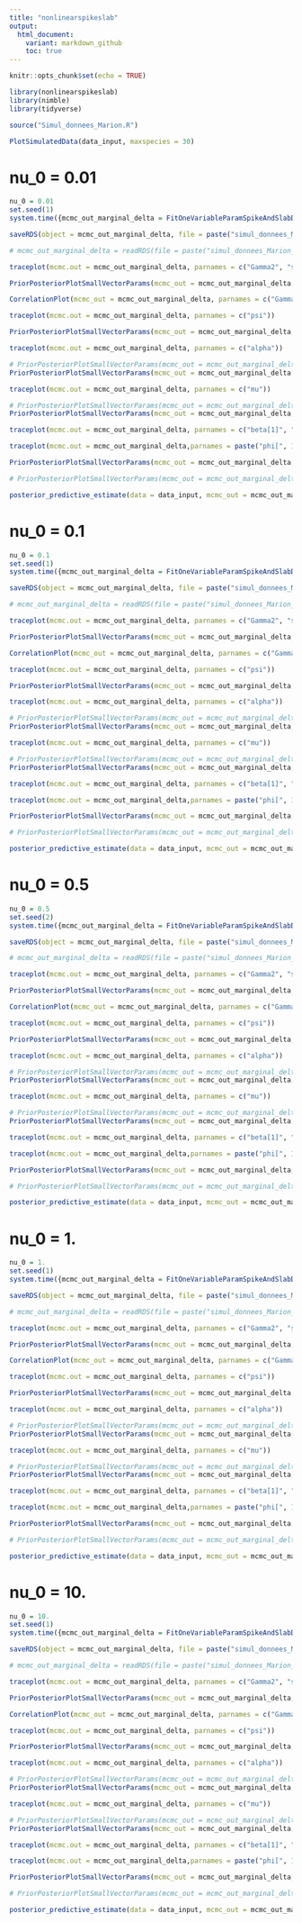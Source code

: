 ```yaml
---
title: "nonlinearspikeslab"
output:
  html_document:
    variant: markdown_github
    toc: true
---
```


```r
knitr::opts_chunk$set(echo = TRUE)
```

```r
library(nonlinearspikeslab)
library(nimble)
library(tidyverse)
```

```r
source("Simul_donnees_Marion.R")
```

```r
PlotSimulatedData(data_input, maxspecies = 30)
```
# nu_0 = 0.01

```r
nu_0 = 0.01
set.seed(1)
system.time({mcmc_out_marginal_delta = FitOneVariableParamSpikeAndSlabDelay_marginal_delta_slow(data = data_input, nu_0 = nu_0, niter = 10000)})

saveRDS(object = mcmc_out_marginal_delta, file = paste("simul_donnees_Marion_p", p, "_nu0_", nu_0, "_marginal_delta.rds", sep = ""))

# mcmc_out_marginal_delta = readRDS(file = paste("simul_donnees_Marion_p", p, "_marginal_delta.rds", sep = ""))

```


```r
traceplot(mcmc.out = mcmc_out_marginal_delta, parnames = c("Gamma2", "sigma2")) + scale_y_log10()
```

```r
PriorPosteriorPlotSmallVectorParams(mcmc_out = mcmc_out_marginal_delta, parnames = c("sigma2", "Gamma2")) + scale_x_log10()
```

```r
CorrelationPlot(mcmc_out = mcmc_out_marginal_delta, parnames = c("Gamma2", "sigma2"))
```


```r
traceplot(mcmc.out = mcmc_out_marginal_delta, parnames = c("psi"))
```
```r
PriorPosteriorPlotSmallVectorParams(mcmc_out = mcmc_out_marginal_delta, parnames = c("psi"))
```

```r
traceplot(mcmc.out = mcmc_out_marginal_delta, parnames = c("alpha"))
```

```r
# PriorPosteriorPlotSmallVectorParams(mcmc_out = mcmc_out_marginal_delta, parnames = c("eta", "alpha"))
PriorPosteriorPlotSmallVectorParams(mcmc_out = mcmc_out_marginal_delta, parnames = c("alpha"))
```

```r
traceplot(mcmc.out = mcmc_out_marginal_delta, parnames = c("mu"))
```

```r
# PriorPosteriorPlotSmallVectorParams(mcmc_out = mcmc_out_marginal_delta, parnames = c("eta", "alpha"))
PriorPosteriorPlotSmallVectorParams(mcmc_out = mcmc_out_marginal_delta, parnames = c("mu"))
```

```r
traceplot(mcmc.out = mcmc_out_marginal_delta, parnames = c("beta[1]", "beta[2]", "beta[3]", "beta[4]", "beta[5]", "beta[6]"))
```
```r
traceplot(mcmc.out = mcmc_out_marginal_delta,parnames = paste("phi[", 1:9, "]", sep = ""))
```

```r
PriorPosteriorPlotSmallVectorParams(mcmc_out = mcmc_out_marginal_delta, parnames = c("beta"))
```

```r
# PriorPosteriorPlotSmallVectorParams(mcmc_out = mcmc_out_marginal_delta, parnames = c("mu", "sigma2", "Gamma2", "psi")) + scale_x_log10()
```
```r
posterior_predictive_estimate(data = data_input, mcmc_out = mcmc_out_marginal_delta, maxspecies = 20)
```



# nu_0 = 0.1

```r
nu_0 = 0.1
set.seed(1)
system.time({mcmc_out_marginal_delta = FitOneVariableParamSpikeAndSlabDelay_marginal_delta_slow(data = data_input, nu_0 = nu_0, niter = 10000)})

saveRDS(object = mcmc_out_marginal_delta, file = paste("simul_donnees_Marion_p", p, "_nu0_", nu_0, "_marginal_delta.rds", sep = ""))

# mcmc_out_marginal_delta = readRDS(file = paste("simul_donnees_Marion_p", p, "_marginal_delta.rds", sep = ""))

```


```r
traceplot(mcmc.out = mcmc_out_marginal_delta, parnames = c("Gamma2", "sigma2")) + scale_y_log10()
```

```r
PriorPosteriorPlotSmallVectorParams(mcmc_out = mcmc_out_marginal_delta, parnames = c("sigma2", "Gamma2")) + scale_x_log10()
```

```r
CorrelationPlot(mcmc_out = mcmc_out_marginal_delta, parnames = c("Gamma2", "sigma2"))
```


```r
traceplot(mcmc.out = mcmc_out_marginal_delta, parnames = c("psi"))
```
```r
PriorPosteriorPlotSmallVectorParams(mcmc_out = mcmc_out_marginal_delta, parnames = c("psi"))
```

```r
traceplot(mcmc.out = mcmc_out_marginal_delta, parnames = c("alpha"))
```

```r
# PriorPosteriorPlotSmallVectorParams(mcmc_out = mcmc_out_marginal_delta, parnames = c("eta", "alpha"))
PriorPosteriorPlotSmallVectorParams(mcmc_out = mcmc_out_marginal_delta, parnames = c("alpha"))
```

```r
traceplot(mcmc.out = mcmc_out_marginal_delta, parnames = c("mu"))
```

```r
# PriorPosteriorPlotSmallVectorParams(mcmc_out = mcmc_out_marginal_delta, parnames = c("eta", "alpha"))
PriorPosteriorPlotSmallVectorParams(mcmc_out = mcmc_out_marginal_delta, parnames = c("mu"))
```

```r
traceplot(mcmc.out = mcmc_out_marginal_delta, parnames = c("beta[1]", "beta[2]", "beta[3]", "beta[4]", "beta[5]", "beta[6]"))
```
```r
traceplot(mcmc.out = mcmc_out_marginal_delta,parnames = paste("phi[", 1:9, "]", sep = ""))
```

```r
PriorPosteriorPlotSmallVectorParams(mcmc_out = mcmc_out_marginal_delta, parnames = c("beta"))
```

```r
# PriorPosteriorPlotSmallVectorParams(mcmc_out = mcmc_out_marginal_delta, parnames = c("mu", "sigma2", "Gamma2", "psi")) + scale_x_log10()
```
```r
posterior_predictive_estimate(data = data_input, mcmc_out = mcmc_out_marginal_delta, maxspecies = 20)
```



# nu_0 = 0.5

```r
nu_0 = 0.5
set.seed(2)
system.time({mcmc_out_marginal_delta = FitOneVariableParamSpikeAndSlabDelay_marginal_delta_slow(data = data_input, nu_0 = nu_0, niter = 10000)})

saveRDS(object = mcmc_out_marginal_delta, file = paste("simul_donnees_Marion_p", p, "_nu0_", nu_0, "_marginal_delta.rds", sep = ""))

# mcmc_out_marginal_delta = readRDS(file = paste("simul_donnees_Marion_p", p, "_marginal_delta.rds", sep = ""))

```


```r
traceplot(mcmc.out = mcmc_out_marginal_delta, parnames = c("Gamma2", "sigma2")) + scale_y_log10()
```

```r
PriorPosteriorPlotSmallVectorParams(mcmc_out = mcmc_out_marginal_delta, parnames = c("sigma2", "Gamma2")) + scale_x_log10()
```

```r
CorrelationPlot(mcmc_out = mcmc_out_marginal_delta, parnames = c("Gamma2", "sigma2"))
```


```r
traceplot(mcmc.out = mcmc_out_marginal_delta, parnames = c("psi"))
```
```r
PriorPosteriorPlotSmallVectorParams(mcmc_out = mcmc_out_marginal_delta, parnames = c("psi"))
```

```r
traceplot(mcmc.out = mcmc_out_marginal_delta, parnames = c("alpha"))
```

```r
# PriorPosteriorPlotSmallVectorParams(mcmc_out = mcmc_out_marginal_delta, parnames = c("eta", "alpha"))
PriorPosteriorPlotSmallVectorParams(mcmc_out = mcmc_out_marginal_delta, parnames = c("alpha"))
```

```r
traceplot(mcmc.out = mcmc_out_marginal_delta, parnames = c("mu"))
```

```r
# PriorPosteriorPlotSmallVectorParams(mcmc_out = mcmc_out_marginal_delta, parnames = c("eta", "alpha"))
PriorPosteriorPlotSmallVectorParams(mcmc_out = mcmc_out_marginal_delta, parnames = c("mu"))
```

```r
traceplot(mcmc.out = mcmc_out_marginal_delta, parnames = c("beta[1]", "beta[2]", "beta[3]", "beta[4]", "beta[5]", "beta[6]"))
```
```r
traceplot(mcmc.out = mcmc_out_marginal_delta,parnames = paste("phi[", 1:9, "]", sep = ""))
```

```r
PriorPosteriorPlotSmallVectorParams(mcmc_out = mcmc_out_marginal_delta, parnames = c("beta"))
```

```r
# PriorPosteriorPlotSmallVectorParams(mcmc_out = mcmc_out_marginal_delta, parnames = c("mu", "sigma2", "Gamma2", "psi")) + scale_x_log10()
```
```r
posterior_predictive_estimate(data = data_input, mcmc_out = mcmc_out_marginal_delta, maxspecies = 20)
```

# nu_0 = 1.

```r
nu_0 = 1.
set.seed(1)
system.time({mcmc_out_marginal_delta = FitOneVariableParamSpikeAndSlabDelay_marginal_delta_slow(data = data_input, nu_0 = nu_0, niter = 10000)})

saveRDS(object = mcmc_out_marginal_delta, file = paste("simul_donnees_Marion_p", p, "_nu0_", nu_0, "_marginal_delta.rds", sep = ""))

# mcmc_out_marginal_delta = readRDS(file = paste("simul_donnees_Marion_p", p, "_marginal_delta.rds", sep = ""))

```


```r
traceplot(mcmc.out = mcmc_out_marginal_delta, parnames = c("Gamma2", "sigma2")) + scale_y_log10()
```

```r
PriorPosteriorPlotSmallVectorParams(mcmc_out = mcmc_out_marginal_delta, parnames = c("sigma2", "Gamma2")) + scale_x_log10()
```

```r
CorrelationPlot(mcmc_out = mcmc_out_marginal_delta, parnames = c("Gamma2", "sigma2"))
```


```r
traceplot(mcmc.out = mcmc_out_marginal_delta, parnames = c("psi"))
```
```r
PriorPosteriorPlotSmallVectorParams(mcmc_out = mcmc_out_marginal_delta, parnames = c("psi"))
```

```r
traceplot(mcmc.out = mcmc_out_marginal_delta, parnames = c("alpha"))
```

```r
# PriorPosteriorPlotSmallVectorParams(mcmc_out = mcmc_out_marginal_delta, parnames = c("eta", "alpha"))
PriorPosteriorPlotSmallVectorParams(mcmc_out = mcmc_out_marginal_delta, parnames = c("alpha"))
```

```r
traceplot(mcmc.out = mcmc_out_marginal_delta, parnames = c("mu"))
```

```r
# PriorPosteriorPlotSmallVectorParams(mcmc_out = mcmc_out_marginal_delta, parnames = c("eta", "alpha"))
PriorPosteriorPlotSmallVectorParams(mcmc_out = mcmc_out_marginal_delta, parnames = c("mu"))
```

```r
traceplot(mcmc.out = mcmc_out_marginal_delta, parnames = c("beta[1]", "beta[2]", "beta[3]", "beta[4]", "beta[5]", "beta[6]"))
```
```r
traceplot(mcmc.out = mcmc_out_marginal_delta,parnames = paste("phi[", 1:9, "]", sep = ""))
```

```r
PriorPosteriorPlotSmallVectorParams(mcmc_out = mcmc_out_marginal_delta, parnames = c("beta"))
```

```r
# PriorPosteriorPlotSmallVectorParams(mcmc_out = mcmc_out_marginal_delta, parnames = c("mu", "sigma2", "Gamma2", "psi")) + scale_x_log10()
```
```r
posterior_predictive_estimate(data = data_input, mcmc_out = mcmc_out_marginal_delta, maxspecies = 20)
```
# nu_0 = 10.

```r
nu_0 = 10.
set.seed(1)
system.time({mcmc_out_marginal_delta = FitOneVariableParamSpikeAndSlabDelay_marginal_delta_slow(data = data_input, nu_0 = nu_0, niter = 10000)})

saveRDS(object = mcmc_out_marginal_delta, file = paste("simul_donnees_Marion_p", p, "_nu0_", nu_0, "_marginal_delta.rds", sep = ""))

# mcmc_out_marginal_delta = readRDS(file = paste("simul_donnees_Marion_p", p, "_marginal_delta.rds", sep = ""))

```


```r
traceplot(mcmc.out = mcmc_out_marginal_delta, parnames = c("Gamma2", "sigma2")) + scale_y_log10()
```

```r
PriorPosteriorPlotSmallVectorParams(mcmc_out = mcmc_out_marginal_delta, parnames = c("sigma2", "Gamma2")) + scale_x_log10()
```

```r
CorrelationPlot(mcmc_out = mcmc_out_marginal_delta, parnames = c("Gamma2", "sigma2"))
```


```r
traceplot(mcmc.out = mcmc_out_marginal_delta, parnames = c("psi"))
```
```r
PriorPosteriorPlotSmallVectorParams(mcmc_out = mcmc_out_marginal_delta, parnames = c("psi"))
```

```r
traceplot(mcmc.out = mcmc_out_marginal_delta, parnames = c("alpha"))
```

```r
# PriorPosteriorPlotSmallVectorParams(mcmc_out = mcmc_out_marginal_delta, parnames = c("eta", "alpha"))
PriorPosteriorPlotSmallVectorParams(mcmc_out = mcmc_out_marginal_delta, parnames = c("alpha"))
```

```r
traceplot(mcmc.out = mcmc_out_marginal_delta, parnames = c("mu"))
```

```r
# PriorPosteriorPlotSmallVectorParams(mcmc_out = mcmc_out_marginal_delta, parnames = c("eta", "alpha"))
PriorPosteriorPlotSmallVectorParams(mcmc_out = mcmc_out_marginal_delta, parnames = c("mu"))
```

```r
traceplot(mcmc.out = mcmc_out_marginal_delta, parnames = c("beta[1]", "beta[2]", "beta[3]", "beta[4]", "beta[5]", "beta[6]"))
```
```r
traceplot(mcmc.out = mcmc_out_marginal_delta,parnames = paste("phi[", 1:9, "]", sep = ""))
```

```r
PriorPosteriorPlotSmallVectorParams(mcmc_out = mcmc_out_marginal_delta, parnames = c("beta"))
```

```r
# PriorPosteriorPlotSmallVectorParams(mcmc_out = mcmc_out_marginal_delta, parnames = c("mu", "sigma2", "Gamma2", "psi")) + scale_x_log10()
```
```r
posterior_predictive_estimate(data = data_input, mcmc_out = mcmc_out_marginal_delta, maxspecies = 20)
```
